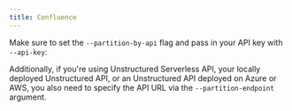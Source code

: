 ```yaml
---
title: Confluence
---
```



<SharedContentConfluence/>

Make sure to set the `--partition-by-api` flag and pass in your API key with `--api-key`:


<CodeGroup>

  <ConfluenceAPISh />

  <ConfluenceAPIPy />

</CodeGroup>

Additionally, if you're using Unstructured Serverless API, your locally deployed Unstructured API, or an Unstructured API
deployed on Azure or AWS, you also need to specify the API URL via the `--partition-endpoint` argument.